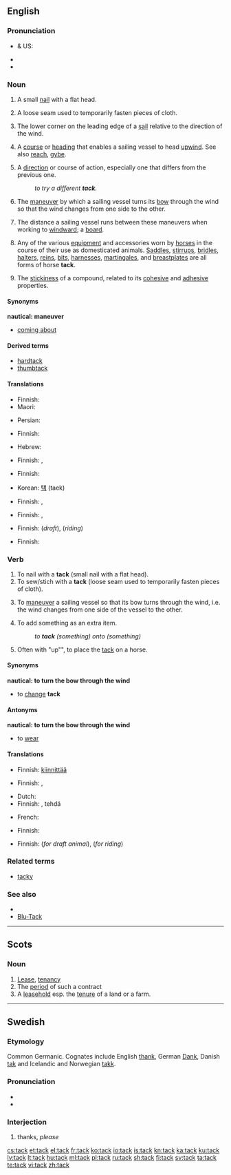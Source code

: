 {{wikipedia|dab=tack}}
==English==

===Pronunciation===
* {{a|RP}} & US: {{IPA|/tæk/}}
* {{audio|en-us-tack.ogg|Audio (US)}}
* {{rhymes|æk}}

===Noun===
{{en-noun}}

# {{carpentry}} A small [[nail]] with a flat head.
# {{sewing}} A loose seam used to temporarily fasten pieces of cloth.
# {{nautical}} The lower corner on the leading edge of a [[sail]] relative to the direction of the wind.
# {{nautical}} A [[course]] or [[heading]] that enables a sailing vessel to head [[upwind]]. See also [[reach]], [[gybe]].
# A [[direction]] or course of action, especially one that differs from the previous one.
#: ''to try a different '''tack'''.''
# {{nautical}} The [[maneuver]] by which a sailing vessel turns its [[bow]] through the wind so that the wind changes from one side to the other.
# {{nautical}} The distance a sailing vessel runs between these maneuvers when working to [[windward]]; a [[board]].
# Any of the various [[equipment]] and accessories worn by [[horse]]s in the course of their use as domesticated animals. [[saddle|Saddles]], [[stirrup]]s, [[bridle]]s, [[halter]]s, [[rein]]s, [[bit]]s, [[harness]]es, [[martingale]]s, and [[breastplate]]s are all forms of horse '''tack'''.
# {{chemistry}} The [[stickiness]] of a compound, related to its [[cohesive]] and [[adhesive]] properties.

====Synonyms====
'''nautical: maneuver'''
* [[coming about]]

====Derived terms====
* [[hardtack]]
* [[thumbtack]]

====Translations====
{{trans-top|small nail}}
* Finnish: {{t-|fi|nupi}}
* Maori: {{t-|mi|pine|xs=Maori}}
{{trans-mid}}
* Persian: {{t+|fa|میخ|xs=Persian}}
{{trans-bottom}}

{{trans-top|loose seam}}
* Finnish: {{t-|fi|harsinta}}
{{trans-mid}}
* Hebrew: {{t+|he|מכלב}}
{{trans-bottom}}

{{trans-top|nautical: part of sail}}
* Finnish: {{t|fi|etukulma}}, {{t|fi|halssikulma}}
{{trans-mid}}
{{trans-bottom}}

{{trans-top|nautical direction}}
* Finnish: {{t|fi|halssi}}
{{trans-mid}}
* Korean: [[택]] (taek)
{{trans-bottom}}

{{trans-top|course of action}}
* Finnish: {{t+|fi|kurssi}}, {{t|fi|suunta}}
{{trans-mid}}
{{trans-bottom}}

{{trans-top|nautical: maneuver}}
* Finnish: {{t-|fi|vastakäännös}}, {{t+|fi|venda}}
{{trans-mid}}
{{trans-bottom}}

{{trans-see|nautical: distance between these maneuvers|board}}

{{trans-top|any equipment worn by horse}}
* Finnish: {{t-|fi|valjaat}} (''draft''), {{t-|fi|satulointi}} (''riding'')
{{trans-mid}}
{{trans-bottom}}

{{trans-top|chemistry: stickiness}}
* Finnish: {{t-|fi|tahmeus}}
{{trans-mid}}
{{trans-bottom}}

===Verb===
{{en-verb}}

# To nail with a '''tack''' (small nail with a flat head).
# To sew/stich with a '''tack''' (loose seam used to temporarily fasten pieces of cloth).
# {{nautical}} To [[maneuver]] a sailing vessel so that its bow turns through the wind, i.e. the wind changes from one side of the vessel to the other.
# To add something as an extra item.
#: ''to '''tack''' (something) onto (something)''
# Often with "up"", to place the [[tack]] on a horse.

====Synonyms====
'''nautical: to turn the bow through the wind'''
* to [[change]] '''tack'''

====Antonyms====
'''nautical: to turn the bow through the wind'''
* to [[wear]]

====Translations====
{{trans-top|to nail with tacks}}
* Finnish: [[kiinnittää]] {{t-|fi|nupi|nupeilla}}
{{trans-mid}}
{{trans-bottom}}

{{trans-top|to stitch}}
* Finnish: {{t-|fi|harsia}}, {{t-|fi|kursia}}
{{trans-mid}}
{{trans-bottom}}

{{trans-top|nautical: to turn the bow through the wind}}
* Dutch: {{t|nl|overstag gaan}}
* Finnish: {{t+|fi|tehdä}} {{t-|fi|vastakäännös}}, tehdä {{t+|fi|venda}}
{{trans-mid}}
* French: {{t+|fr|louvoyer}}
{{trans-bottom}}

{{trans-top|to tack sthg onto sthg}}
* Finnish: {{t+|fi|liittää}} {{t-|fi|kylkiäinen|kylkiäiseksi}}
{{trans-mid}}
{{trans-bottom}}

{{trans-top|to tack up a horse}}
* Finnish: {{t-|fi|valjastaa}} (''for draft animal''), {{t+|fi|satuloida}} (''for riding'')
{{trans-mid}}
{{trans-bottom}}

===Related terms===
* [[tacky]]

===See also===
* {{pedia|Tack (disambiguation)}}
* [[Blu-Tack]]

----

==Scots==

===Noun===
{{en-noun}}

# [[Lease]], [[tenancy]]
# The [[period]] of such a contract
# A [[leasehold]] esp. the [[tenure]] of a land or a farm.

----

==Swedish==

===Etymology===
Common Germanic. Cognates include English [[thank]], German [[Dank]], Danish [[tak]] and Icelandic and Norwegian [[takk]].

===Pronunciation===
* {{IPA|/tak/|lang=sv}}
* {{audio|Sv-tack.ogg|audio}}

===Interjection===
{{infl|sv|interjection}}

# thanks, ''please''

[[cs:tack]]
[[et:tack]]
[[el:tack]]
[[fr:tack]]
[[ko:tack]]
[[io:tack]]
[[is:tack]]
[[kn:tack]]
[[ka:tack]]
[[ku:tack]]
[[lv:tack]]
[[lt:tack]]
[[hu:tack]]
[[ml:tack]]
[[pl:tack]]
[[ru:tack]]
[[sh:tack]]
[[fi:tack]]
[[sv:tack]]
[[ta:tack]]
[[te:tack]]
[[vi:tack]]
[[zh:tack]]